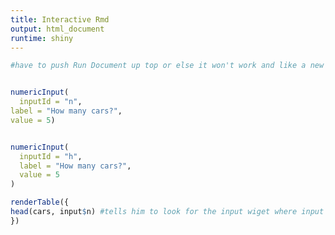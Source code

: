 ```yaml
---
title: Interactive Rmd
output: html_document
runtime: shiny
---
```

  
```r
#have to push Run Document up top or else it won't work and like a new tab comes up that you can play around with


numericInput(
  inputId = "n", 
label = "How many cars?",
value = 5)


numericInput(
  inputId = "h",
  label = "How many cars?",
  value = 5
)

renderTable({
head(cars, input$n) #tells him to look for the input wiget where input is "n"
})
```

